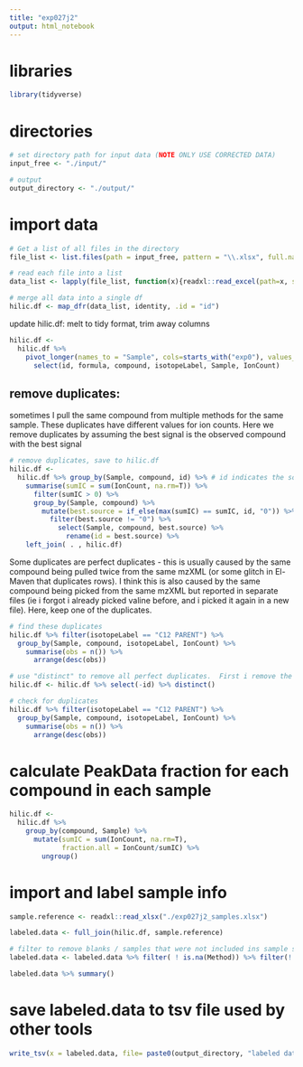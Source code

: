 ```yaml
---
title: "exp027j2"
output: html_notebook
---
```


# libraries

```r
library(tidyverse)
```

# directories

```r
# set directory path for input data (NOTE ONLY USE CORRECTED DATA)
input_free <- "./input/"

# output
output_directory <- "./output/"
```


# import data
```r

# Get a list of all files in the directory
file_list <- list.files(path = input_free, pattern = "\\.xlsx", full.names=T, recursive=T)

# read each file into a list
data_list <- lapply(file_list, function(x){readxl::read_excel(path=x, sheet="cor_abs")})

# merge all data into a single df
hilic.df <- map_dfr(data_list, identity, .id = "id")

```


update hilic.df: melt to tidy format, trim away columns
```r
hilic.df <-
  hilic.df %>%
    pivot_longer(names_to = "Sample", cols=starts_with("exp0"), values_to = "IonCount") %>%
      select(id, formula, compound, isotopeLabel, Sample, IonCount)
```

## remove duplicates:
sometimes I pull the same compound from multiple methods for the same sample. These duplicates have different values for ion counts. Here we remove duplicates by assuming the best signal is the observed compound with the best signal
```r
# remove duplicates, save to hilic.df
hilic.df <-
  hilic.df %>% group_by(Sample, compound, id) %>% # id indicates the source file
    summarise(sumIC = sum(IonCount, na.rm=T)) %>%
      filter(sumIC > 0) %>%
      group_by(Sample, compound) %>%
        mutate(best.source = if_else(max(sumIC) == sumIC, id, "0")) %>%
          filter(best.source != "0") %>%
            select(Sample, compound, best.source) %>%
              rename(id = best.source) %>%
    left_join( . , hilic.df)
```
Some duplicates are perfect duplicates - this is usually caused by the same compound being pulled twice from the same mzXML (or some glitch in El-Maven that duplicates rows). I think this is also caused by the same compound being picked from the same mzXML but reported in separate files (ie i forgot i already picked valine before, and i picked it again in a new file). Here, keep one of the duplicates.
```r
# find these duplicates
hilic.df %>% filter(isotopeLabel == "C12 PARENT") %>%
  group_by(Sample, compound, isotopeLabel, IonCount) %>%
    summarise(obs = n()) %>%
      arrange(desc(obs))

# use "distinct" to remove all perfect duplicates.  First i remove the ID column as well.
hilic.df <- hilic.df %>% select(-id) %>% distinct()

# check for duplicates
hilic.df %>% filter(isotopeLabel == "C12 PARENT") %>%
  group_by(Sample, compound, isotopeLabel, IonCount) %>%
    summarise(obs = n()) %>%
      arrange(desc(obs))
```

# calculate PeakData fraction for each compound in each sample
```r
hilic.df <-
  hilic.df %>%
    group_by(compound, Sample) %>%
      mutate(sumIC = sum(IonCount, na.rm=T),
             fraction.all = IonCount/sumIC) %>%
        ungroup()
```


# import and label sample info
```r

sample.reference <- readxl::read_xlsx("./exp027j2_samples.xlsx")

labeled.data <- full_join(hilic.df, sample.reference)

# filter to remove blanks / samples that were not included ins sample sheet
labeled.data <- labeled.data %>% filter( ! is.na(Method)) %>% filter(! is.na(IonCount))

labeled.data %>% summary()

```

# save labeled.data to tsv file used by other tools
```r

write_tsv(x = labeled.data, file= paste0(output_directory, "labeled data.tsv"))

```






















